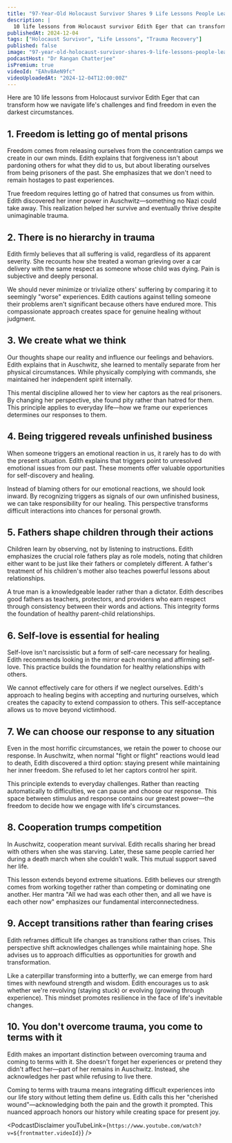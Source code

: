 ```yaml
---
title: "97-Year-Old Holocaust Survivor Shares 9 Life Lessons People Learn Too Late | Edith Eger"
description: |
  10 life lessons from Holocaust survivor Edith Eger that can transform how we navigate life's challenges and find freedom in even the darkest circumstances.
publishedAt: 2024-12-04
tags: ["Holocaust Survivor", "Life Lessons", "Trauma Recovery"]
published: false
image: "97-year-old-holocaust-survivor-shares-9-life-lessons-people-learn-too-late-edith-eger.jpg"
podcastHost: "Dr Rangan Chatterjee"
isPremium: true
videoId: "EAhvBAeN9fc"
videoUploadedAt: "2024-12-04T12:00:00Z"
---
```



<PodcastSummaryPageLayout frontmatter={frontmatter}>

Here are 10 life lessons from Holocaust survivor Edith Eger that can transform how we navigate life's challenges and find freedom in even the darkest circumstances.

## 1. Freedom is letting go of mental prisons

Freedom comes from releasing ourselves from the concentration camps we create in our own minds. Edith explains that forgiveness isn't about pardoning others for what they did to us, but about liberating ourselves from being prisoners of the past. She emphasizes that we don't need to remain hostages to past experiences.

True freedom requires letting go of hatred that consumes us from within. Edith discovered her inner power in Auschwitz—something no Nazi could take away. This realization helped her survive and eventually thrive despite unimaginable trauma.

## 2. There is no hierarchy in trauma

Edith firmly believes that all suffering is valid, regardless of its apparent severity. She recounts how she treated a woman grieving over a car delivery with the same respect as someone whose child was dying. Pain is subjective and deeply personal.

We should never minimize or trivialize others' suffering by comparing it to seemingly "worse" experiences. Edith cautions against telling someone their problems aren't significant because others have endured more. This compassionate approach creates space for genuine healing without judgment.

## 3. We create what we think

Our thoughts shape our reality and influence our feelings and behaviors. Edith explains that in Auschwitz, she learned to mentally separate from her physical circumstances. While physically complying with commands, she maintained her independent spirit internally.

This mental discipline allowed her to view her captors as the real prisoners. By changing her perspective, she found pity rather than hatred for them. This principle applies to everyday life—how we frame our experiences determines our responses to them.

## 4. Being triggered reveals unfinished business

When someone triggers an emotional reaction in us, it rarely has to do with the present situation. Edith explains that triggers point to unresolved emotional issues from our past. These moments offer valuable opportunities for self-discovery and healing.

Instead of blaming others for our emotional reactions, we should look inward. By recognizing triggers as signals of our own unfinished business, we can take responsibility for our healing. This perspective transforms difficult interactions into chances for personal growth.

## 5. Fathers shape children through their actions

Children learn by observing, not by listening to instructions. Edith emphasizes the crucial role fathers play as role models, noting that children either want to be just like their fathers or completely different. A father's treatment of his children's mother also teaches powerful lessons about relationships.

A true man is a knowledgeable leader rather than a dictator. Edith describes good fathers as teachers, protectors, and providers who earn respect through consistency between their words and actions. This integrity forms the foundation of healthy parent-child relationships.

## 6. Self-love is essential for healing

Self-love isn't narcissistic but a form of self-care necessary for healing. Edith recommends looking in the mirror each morning and affirming self-love. This practice builds the foundation for healthy relationships with others.

We cannot effectively care for others if we neglect ourselves. Edith's approach to healing begins with accepting and nurturing ourselves, which creates the capacity to extend compassion to others. This self-acceptance allows us to move beyond victimhood.

## 7. We can choose our response to any situation

Even in the most horrific circumstances, we retain the power to choose our response. In Auschwitz, when normal "fight or flight" reactions would lead to death, Edith discovered a third option: staying present while maintaining her inner freedom. She refused to let her captors control her spirit.

This principle extends to everyday challenges. Rather than reacting automatically to difficulties, we can pause and choose our response. This space between stimulus and response contains our greatest power—the freedom to decide how we engage with life's circumstances.

## 8. Cooperation trumps competition

In Auschwitz, cooperation meant survival. Edith recalls sharing her bread with others when she was starving. Later, these same people carried her during a death march when she couldn't walk. This mutual support saved her life.

This lesson extends beyond extreme situations. Edith believes our strength comes from working together rather than competing or dominating one another. Her mantra "All we had was each other then, and all we have is each other now" emphasizes our fundamental interconnectedness.

## 9. Accept transitions rather than fearing crises

Edith reframes difficult life changes as transitions rather than crises. This perspective shift acknowledges challenges while maintaining hope. She advises us to approach difficulties as opportunities for growth and transformation.

Like a caterpillar transforming into a butterfly, we can emerge from hard times with newfound strength and wisdom. Edith encourages us to ask whether we're revolving (staying stuck) or evolving (growing through experience). This mindset promotes resilience in the face of life's inevitable changes.

## 10. You don't overcome trauma, you come to terms with it

Edith makes an important distinction between overcoming trauma and coming to terms with it. She doesn't forget her experiences or pretend they didn't affect her—part of her remains in Auschwitz. Instead, she acknowledges her past while refusing to live there.

Coming to terms with trauma means integrating difficult experiences into our life story without letting them define us. Edith calls this her "cherished wound"—acknowledging both the pain and the growth it prompted. This nuanced approach honors our history while creating space for present joy.

<PodcastDisclaimer
  youTubeLink={`https://www.youtube.com/watch?v=${frontmatter.videoId}`}
/>

</PodcastSummaryPageLayout>
